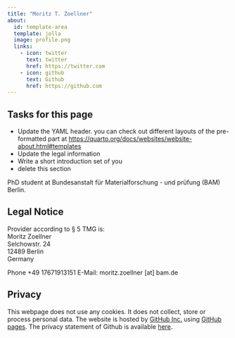 ```yaml
---
title: "Moritz T. Zoellner"
about:
  id: template-area
  template: jolla
  image: profile.png
  links:
    - icon: twitter
      text: twitter
      href: https://twitter.com
    - icon: github
      text: Github
      href: https://github.com
---
```


## Tasks for this page

* Update the YAML header. you can check out different layouts of the pre-formatted part at <https://quarto.org/docs/websites/website-about.html#templates>
* Update the legal information
* Write a short introduction set of you
* delete this section


:::{#template-area}

PhD student at Bundesanstalt für Materialforschung - und prüfung (BAM) Berlin.

:::

## Legal Notice

Provider according to § 5 TMG is:  
Moritz Zoellner  
Selchowstr. 24  
12489 Berlin  
Germany  

Phone +49 17671913151 
E-Mail: moritz.zoellner [at] bam.de

## Privacy

This webpage does not use any cookies. It does not collect, store or process personal data. The website is hosted by [GitHub Inc.](https://github.com/){target="_blank"} using [GitHub pages](https://docs.github.com/en/pages/getting-started-with-github-pages/about-github-pages){target="_blank"}. The privacy statement of Github is available [here](https://docs.github.com/en/site-policy/privacy-policies/github-privacy-statement){target="_blank"}. 
